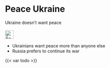 # Peace Ukraine {#sec-peace-ukraine}

::: {.callout-caution title="Myth"}
Ukraine doesn't want peace
[<br></br>![Search for topic in EUvsDisinfo](../all_common_img/EUvsDisinfo_400x240.jpg){height=2em}](https://euvsdisinfo.eu/disinformation-cases/?text=(escalation%7Cescalate)&sort=relevance)
:::

::: {.callout-tip title="Truth"}
- Ukrainians want peace more than anyone else
- Russia prefers to continue its war
:::

{{< var todo >}}
